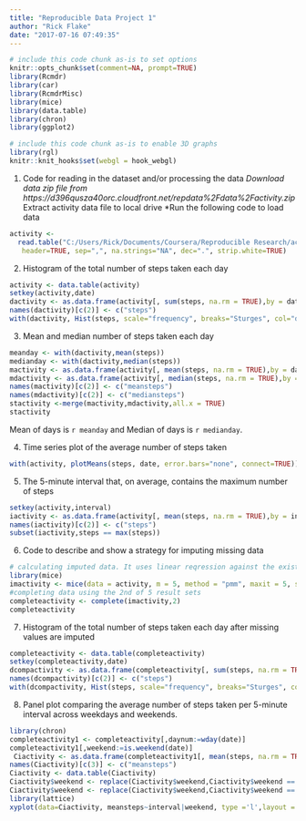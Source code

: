 ---
title: "Reproducible Data Project 1"
author: "Rick Flake"
date: "2017-07-16 07:49:35"
---


```{r echo=TRUE, message=TRUE}
# include this code chunk as-is to set options
knitr::opts_chunk$set(comment=NA, prompt=TRUE)
library(Rcmdr)
library(car)
library(RcmdrMisc)
library(mice)
library(data.table)
library(chron)
library(ggplot2)
```


```{r echo=TRUE, message=TRUE}
# include this code chunk as-is to enable 3D graphs
library(rgl)
knitr::knit_hooks$set(webgl = hook_webgl)
```
1) Code for reading in the dataset and/or processing the data
*Download data zip file from https://d396qusza40orc.cloudfront.net/repdata%2Fdata%2Factivity.zip
*Extract activity data file to local drive
*Run the following code to load data


```{r echo=TRUE, message=TRUE}
activity <- 
  read.table("C:/Users/Rick/Documents/Coursera/Reproducible Research/activity.csv",
   header=TRUE, sep=",", na.strings="NA", dec=".", strip.white=TRUE)
```
2) Histogram of the total number of steps taken each day

```{r echo=TRUE, message=TRUE}
activity <- data.table(activity)
setkey(activity,date)
dactivity <- as.data.frame(activity[, sum(steps, na.rm = TRUE),by = date])
names(dactivity)[c(2)] <- c("steps")
with(dactivity, Hist(steps, scale="frequency", breaks="Sturges", col="darkgray"))
```
3) Mean and median number of steps taken each day

```{r echo=TRUE, message=TRUE}
meanday <- with(dactivity,mean(steps))
medianday <- with(dactivity,median(steps))
mactivity <- as.data.frame(activity[, mean(steps, na.rm = TRUE),by = date])
mdactivity <- as.data.frame(activity[, median(steps, na.rm = TRUE),by = date])
names(mactivity)[c(2)] <- c("meansteps")
names(mdactivity)[c(2)] <- c("mediansteps")
stactivity <-merge(mactivity,mdactivity,all.x = TRUE)
stactivity
```
Mean of days is `r meanday` and Median of days is `r medianday`.


4) Time series plot of the average number of steps taken

```{r echo=TRUE, message=TRUE}
with(activity, plotMeans(steps, date, error.bars="none", connect=TRUE))
```

5) The 5-minute interval that, on average, contains the maximum number of steps

```{r echo=TRUE, message=TRUE}
setkey(activity,interval)
iactivity <- as.data.frame(activity[, mean(steps, na.rm = TRUE),by = interval])
names(iactivity)[c(2)] <- c("steps")
subset(iactivity,steps == max(steps))
```

6) Code to describe and show a strategy for imputing missing data

```{r echo=TRUE, message=TRUE}
# calculating imputed data. It uses linear reqression against the existing values
library(mice)
imactivity <- mice(data = activity, m = 5, method = "pmm", maxit = 5, seed = 500)
#completing data using the 2nd of 5 result sets
completeactivity <- complete(imactivity,2)
completeactivity
```

7) Histogram of the total number of steps taken each day after missing values are imputed

```{r echo=TRUE, message=TRUE}
completeactivity <- data.table(completeactivity)
setkey(completeactivity,date)
dcompactivity <- as.data.frame(completeactivity[, sum(steps, na.rm = TRUE),by = date])
names(dcompactivity)[c(2)] <- c("steps")
with(dcompactivity, Hist(steps, scale="frequency", breaks="Sturges", col="darkgray"))
```

8) Panel plot comparing the average number of steps taken per 5-minute interval across weekdays and weekends. 


```{r}
library(chron)
completeactivity1 <- completeactivity[,daynum:=wday(date)]
completeactivity1[,weekend:=is.weekend(date)]
 Ciactivity <- as.data.frame(completeactivity1[, mean(steps, na.rm = TRUE),keyby = .(interval,weekend)])
names(Ciactivity)[c(3)] <- c("meansteps")
Ciactivity <- data.table(Ciactivity)
Ciactivity$weekend <- replace(Ciactivity$weekend,Ciactivity$weekend =='TRUE','Weekend')
Ciactivity$weekend <- replace(Ciactivity$weekend,Ciactivity$weekend =='FALSE','Weekday')
library(lattice)
xyplot(data=Ciactivity, meansteps~interval|weekend, type ='l',layout = c(1,2))
```


